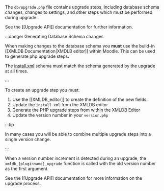 The `db/upgrade.php` file contains upgrade steps, including database schema changes, changes to settings, and other steps which must be performed during upgrade.

See the [[Upgrade API]] documentation for further information.

:::danger Generating Database Schema changes

When making changes to the database schema you **must** use the build-in [[XMLDB Documentation|XMDLB editor]] within
Moodle. This can be used to generate php upgrade steps.

The [install.xml](#dbinstallxml) schema must match the schema generated by the upgrade at all times.

:::

To create an upgrade step you must:

1. Use the [[XMLDB_editor]] to create the definition of the new fields
1. Update the `install.xml` from the XMLDB editor
1. Generate the PHP upgrade steps from within the XMLDB Editor
1. Update the version number in your `version.php`

:::tip

In many cases you will be able to combine multiple upgrade steps into a single version change.

:::

When a version number increment is detected during an upgrade, the `xmldb_[pluginname]_upgrade` function is called with the old version number as the first argument.

See the [[Upgrade API]] documentation for more information on the upgrade process.
